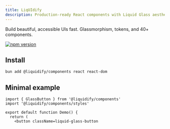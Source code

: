 ```yaml
---
title: LiqUIdify
description: Production-ready React components with Liquid Glass aesthetics.
---
```


Build beautiful, accessible UIs fast. Glassmorphism, tokens, and 40+ components.

[![npm version](https://img.shields.io/npm/v/@liquidify/components.svg?label=%40liquidify%2Fcomponents)](https://www.npmjs.com/package/@liquidify/components)

## Install

```bash
bun add @liquidify/components react react-dom
```

## Minimal example

```tsx
import { GlassButton } from '@liquidify/components'
import '@liquidify/components/styles'

export default function Demo() {
  return (
    <button className=liquid-glass-button
